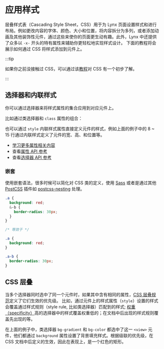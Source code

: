 
# 应用样式

层叠样式表（Cascading Style Sheet，CSS）用于为 Lynx 页面设置样式和进行布局。例如更改内容的字体、颜色、大小和位置，将内容拆分为多列，或者添加动画及其他装饰性元件，通过这些来使你的页面更生动有趣。此外，Lynx 中还提供了众多以 `-x-` 开头的特有属性来辅助你更轻松地实现样式设计。
下面的教程将会展示如何通过 CSS 将样式添加到元件上。

:::tip

如果你之前没接触过 CSS，可以通过该[教程](https://developer.mozilla.org/zh-CN/docs/Learn_web_development/Core/Styling_basics)对 CSS 有一个初步了解。

:::

## 选择器和内联样式

你可以通过选择器来将样式属性的集合应用到对应元件上。

比如通过类选择器和 `class` 属性的组合：

<Go
  example="css"
  defaultFile="src/class_guide/index.tsx"
  defaultEntryFile="dist/class_guide.lynx.bundle"
  highlight="{16}"
  img="https://lf-lynx.tiktok-cdns.com/obj/lynx-artifacts-oss-sg/lynx-website/assets/doc/class-guide.png"
  entry="src/class_guide"
/>

也可以通过 `style` 内联样式属性直接定义元件的样式，例如上面的例子中的 8 ~ 15 行通过内联样式定义了元件的宽、高、和位置等。

- [学习更多属性相关内容](guide/styling/appearance)
- 查看[属性 API 参考](api/css/properties)
- 查看[选择器 API 参考](api/css/selectors)

### 嵌套

使用嵌套语法，很多时候可以简化对 CSS 类的定义，使用 [Sass](rspeedy/styling.html#%E4%BD%BF%E7%94%A8-sass) 或者是通过其他 [PostCSS](rspeedy/styling.html#using-postcss) 插件如 [postcss-nesting](https://github.com/csstools/postcss-plugins/tree/main/plugins/postcss-nesting) 处理。

```scss
.a {
  background: red;
  &-b {
    border-radius: 30px;
  }
}

/* 等效于 */

.a {
  background: red;
}

.a-b {
  border-radius: 30px;
}
```

## CSS 层叠

当多个选择器同时选中了同一个元件时，如果其中含有相同的属性，[CSS 层叠规范](https://developer.mozilla.org/en-US/docs/Web/CSS/CSS_cascade/Cascade)定义了它们生效的优先级。
比如，通过元件上的样式属性（`style`）设置的样式会覆盖通过样式规则（style rule, 比如类选择器）匹配到的样式; [权重（specificity）](https://developer.mozilla.org/en-US/docs/Web/CSS/CSS_cascade/Specificity)高的选择器中的样式覆盖权重低的；在文档中后出现的样式规则覆盖先出现的等。

<Go
  example="css"
  defaultFile="src/cascade_guide/index.css"
  defaultEntryFile="dist/cascade_guide.lynx.bundle"
  img="https://lf-lynx.tiktok-cdns.com/obj/lynx-artifacts-oss-sg/lynx-website/assets/doc/cascade-guide.png"
  entry="src/cascade_guide"
/>

在上面的例子中，类选择器 `bg-gradient` 和 `bg-color` 都选中了这一 `<view>` 元件，他们都通过 `background` 属性设置了背景填充样式。根据级联的优先级，在 CSS 文档中后定义的生效，因此在表现上，是一个红色的矩形。
